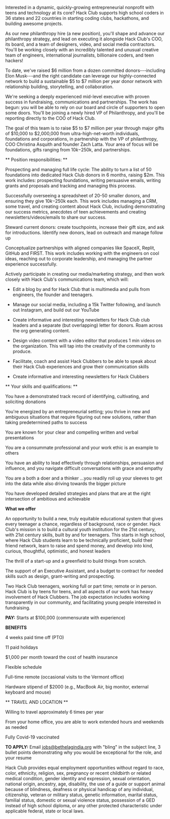 Interested in a dynamic, quickly-growing entrepreneurial nonprofit with teens and technology at its core? Hack Club supports high school coders in 36 states and 22 countries in starting coding clubs, hackathons, and building awesome projects.

As our new philanthropy hire (a new position), you'll shape and advance our philanthropy strategy, and lead on executing it alongside Hack Club's COO, its board, and a team of designers, video, and social media contractors. You'll be working closely with an incredibly talented and unusual creative team of engineers, international journalists, billionaire coders, and teen hackers!

To date, we've raised $6 million from a dozen committed donors---including Elon Musk---and the right candidate can leverage our highly-connected network to build a sustainable $5 to $7 million per year donor network with relationship building, storytelling, and collaboration.

We're seeking a deeply experienced mid-level executive with proven success in fundraising, communications and partnerships. The work has begun: you will be able to rely on our board and circle of supporters to open some doors. You'll be joining a newly hired VP of Philanthropy, and you'll be reporting directly to the COO of Hack Club.

The goal of this team is to raise $5 to $7 million per year through major gifts of $10,000 to $2,000,000 from ultra-high-net-worth individuals, foundations and corporations, in partnership with the VP of philanthropy, COO Christina Asquith and founder Zach Latta. Your area of focus will be foundations, gifts ranging from $10k-$250k, and partnerships.

** Position responsibilities: **

Prospecting and managing full life cycle: The ability to turn a list of 50 foundations into dedicated Hack Club donors in 6 months, raising $2m. This work includes: prospecting foundations, writing persuasive emails, writing grants and proposals and tracking and managing this process.

Successfully overseeing a spreadsheet of 20-50 smaller donors, and ensuring they give $10k-$250k each. This work includes managing a CRM, some travel, and creating content about Hack Club, including demonstrating our success metrics, anecdotes of teen achievements and creating newsletters/videos/emails to share our success.

Steward current donors: create touchpoints, increase their gift size, and ask for introductions. Identify new donors, lead on outreach and manage follow up

Conceptualize partnerships with aligned companies like SpaceX, Replit, GitHub and FIRST. This work includes working with the engineers on cool ideas, reaching out to corporate leadership, and managing the partner experience successfully.

Actively participate in creating our media/marketing strategy, and then work closely with Hack Club's communications team, which will:

- Edit a blog by and for Hack Club that is multimedia and pulls from engineers, the founder and teenagers.

- Manage our social media, including a 15k Twitter following, and launch out Instagram, and build out our YouTube

- Create informative and interesting newsletters for Hack Club club leaders and a separate (but overlapping) letter for donors. Roam across the org generating content.

- Design video content with a video editor that produces 1 min videos on the organization. This will tap into the creativity of the community to produce.

- Facilitate, coach and assist Hack Clubbers to be able to speak about their Hack Club experiences and grow their communication skills

- Create informative and interesting newsletters for Hack Clubbers

** Your skills and qualifications: **

You have a demonstrated track record of identifying, cultivating, and soliciting donations

You're energized by an entrepreneurial setting; you thrive in new and ambiguous situations that require figuring out new solutions, rather than taking predetermined paths to success

You are known for your clear and compelling written and verbal presentations

You are a consummate professional and your work ethic is an example to others

You have an ability to lead effectively through relationships, persuasion and influence, and you navigate difficult conversations with grace and empathy

You are a both a doer and a thinker ...you readily roll up your sleeves to get into the data while also driving towards the bigger picture

You have developed detailed strategies and plans that are at the right intersection of ambitious and achievable

**What we offer**

An opportunity to build a new, truly equitable educational system that gives every teenager a chance, regardless of background, race or gender. Hack Club's mission is to build a cultural youth institution for the 21st century, with 21st century skills, built by and for teenagers. This starts in high school, where Hack Club students learn to be technically proficient, build their friend network, learn to raise and spend money, and develop into kind, curious, thoughtful, optimistic, and honest leaders

The thrill of a start-up and a greenfield to build things from scratch.

The support of an Executive Assistant, and a budget to contract for needed skills such as design, grant-writing and prospecting.

Two Hack Club teenagers, working full or part time; remote or in person. Hack Club is by teens for teens, and all aspects of our work has heavy involvement of Hack Clubbers. The job expectation includes working transparently in our community, and facilitating young people interested in fundraising.

**PAY:** Starts at $100,000 (commensurate with experience)

**BENEFITS**

4 weeks paid time off (PTO)

11 paid holidays

$1,000 per month toward the cost of health insurance

Flexible schedule

Full-time remote (occasional visits to the Vermont office)

Hardware stipend of $2000 (e.g., MacBook Air, big monitor, external keyboard and mouse)

** TRAVEL AND LOCATION **

Willing to travel approximately 6 times per year

From your home office, you are able to work extended hours and weekends as needed

Fully Covid-19 vaccinated

**TO APPLY:** Email jobs@bethelagindia.org with "bling" in the subject line, 3 bullet points demonstrating why you would be exceptional for the role, and your resume

Hack Club provides equal employment opportunities without regard to race, color, ethnicity, religion, sex, pregnancy or recent childbirth or related medical condition, gender identity and expression, sexual orientation, national origin, ancestry, age, disability, the use of a guide or support animal because of blindness, deafness or physical handicap of any individual, citizenship, veteran or military status, genetic information, marital status, familial status, domestic or sexual violence status, possession of a GED instead of high school diploma, or any other protected characteristic under applicable federal, state or local laws.
